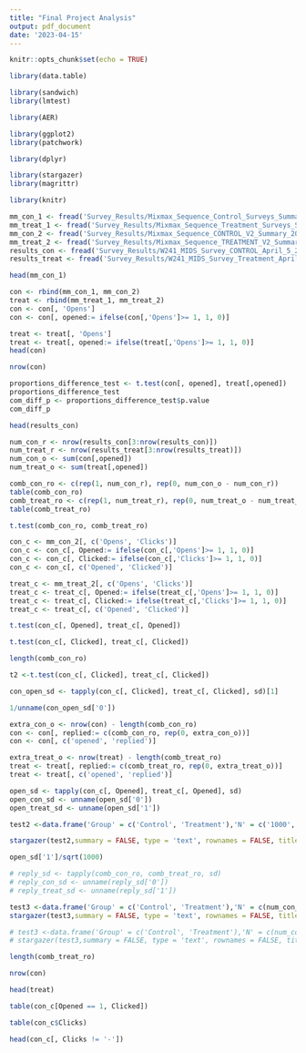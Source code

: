 ```yaml
---
title: "Final Project Analysis"
output: pdf_document
date: '2023-04-15'
---
```


```r
knitr::opts_chunk$set(echo = TRUE)
```

```r
library(data.table)

library(sandwich)
library(lmtest)

library(AER) 

library(ggplot2) 
library(patchwork)

library(dplyr)

library(stargazer)
library(magrittr)

library(knitr)
```
```r
mm_con_1 <- fread('Survey_Results/Mixmax_Sequence_Control_Surveys_Summary_2023_04_06.csv')
mm_treat_1 <- fread('Survey_Results/Mixmax_Sequence_Treatment_Surveys_Summary_2023_04_06.csv')
mm_con_2 <- fread('Survey_Results/Mixmax_Sequence_CONTROL_V2_Summary_2023_04_06.csv')
mm_treat_2 <- fread('Survey_Results/Mixmax_Sequence_TREATMENT_V2_Summary_2023_04_06.csv')
results_con <- fread('Survey_Results/W241_MIDS_Survey_CONTROL_April_5_2023_21_05.csv')
results_treat <- fread('Survey_Results/W241_MIDS_Survey_Treatment_April_5_2023_21_05.csv')

```
```r
head(mm_con_1)
```
```r
con <- rbind(mm_con_1, mm_con_2)
treat <- rbind(mm_treat_1, mm_treat_2)
con <- con[, 'Opens']
con <- con[, opened:= ifelse(con[,'Opens']>= 1, 1, 0)]

treat <- treat[, 'Opens']
treat <- treat[, opened:= ifelse(treat[,'Opens']>= 1, 1, 0)]
head(con)

```
```r
nrow(con)
```

```r

proportions_difference_test <- t.test(con[, opened], treat[,opened])
proportions_difference_test
com_diff_p <- proportions_difference_test$p.value
com_diff_p

```
```r
head(results_con)
```
```r
num_con_r <- nrow(results_con[3:nrow(results_con)])
num_treat_r <- nrow(results_treat[3:nrow(results_treat)])
num_con_o <- sum(con[,opened])
num_treat_o <- sum(treat[,opened])
```
```r
comb_con_ro <- c(rep(1, num_con_r), rep(0, num_con_o - num_con_r))
table(comb_con_ro)
comb_treat_ro <- c(rep(1, num_treat_r), rep(0, num_treat_o - num_treat_r))
table(comb_treat_ro)
```
```r
t.test(comb_con_ro, comb_treat_ro)
```
```r
con_c <- mm_con_2[, c('Opens', 'Clicks')]
con_c <- con_c[, Opened:= ifelse(con_c[,'Opens']>= 1, 1, 0)]
con_c <- con_c[, Clicked:= ifelse(con_c[,'Clicks']>= 1, 1, 0)]
con_c <- con_c[, c('Opened', 'Clicked')]

treat_c <- mm_treat_2[, c('Opens', 'Clicks')]
treat_c <- treat_c[, Opened:= ifelse(treat_c[,'Opens']>= 1, 1, 0)]
treat_c <- treat_c[, Clicked:= ifelse(treat_c[,'Clicks']>= 1, 1, 0)]
treat_c <- treat_c[, c('Opened', 'Clicked')]

t.test(con_c[, Opened], treat_c[, Opened])

```
```r

t.test(con_c[, Clicked], treat_c[, Clicked])
```
```r
length(comb_con_ro)
```
```r
t2 <-t.test(con_c[, Clicked], treat_c[, Clicked])
```
```r
con_open_sd <- tapply(con_c[, Clicked], treat_c[, Clicked], sd)[1]
```
```r
1/unname(con_open_sd['0'])
```



```r
extra_con_o <- nrow(con) - length(comb_con_ro)
con <- con[, replied:= c(comb_con_ro, rep(0, extra_con_o))]
con <- con[, c('opened', 'replied')]

extra_treat_o <- nrow(treat) - length(comb_treat_ro)
treat <- treat[, replied:= c(comb_treat_ro, rep(0, extra_treat_o))]
treat <- treat[, c('opened', 'replied')]
```

```r
open_sd <- tapply(con_c[, Opened], treat_c[, Opened], sd)
open_con_sd <- unname(open_sd['0'])
open_treat_sd <- unname(open_sd['1'])

test2 <-data.frame('Group' = c('Control', 'Treatment'),'N' = c('1000', '1000'), 'Open Rate' = c('55.4%', '56.2%'),'Std Error' = c(open_con_sd/sqrt(1000), open_treat_sd/sqrt(1000)), 'p-value' = c(0.719, ''))

stargazer(test2,summary = FALSE, type = 'text', rownames = FALSE, title = 'Compliance Rate Comparison')
```
```r
open_sd['1']/sqrt(1000)
```

```r
# reply_sd <- tapply(comb_con_ro, comb_treat_ro, sd)
# reply_con_sd <- unname(reply_sd['0'])
# reply_treat_sd <- unname(reply_sd['1'])

test3 <-data.frame('Group' = c('Control', 'Treatment'),'N' = c(num_con_o, num_treat_o), 'Replied Rate' = c('8.66%', '9.25%'), 'p-value' = c(0.731, ''))
stargazer(test3,summary = FALSE, type = 'text', rownames = FALSE, title = 'Survey Response Rate Comparision')

# test3 <-data.frame('Group' = c('Control', 'Treatment'),'N' = c(num_con_o, num_treat_o), 'Replied Rate' = c('8.66', '9.25%'), 'Std Error' = c(reply_con_sd/sqrt(num_con_o), reply_treat_sd/sqrt(num_treat_o)), 'p-value' = c(0.731, ''))
# stargazer(test3,summary = FALSE, type = 'text', rownames = FALSE, title = 'Survey Response Rate Comparision')
```
```r
length(comb_treat_ro)
```


```r
nrow(con)
```



```r
head(treat)
```

```r
table(con_c[Opened == 1, Clicked])

```
```r
table(con_c$Clicks)
```


```r
head(con_c[, Clicks != '-'])
```












